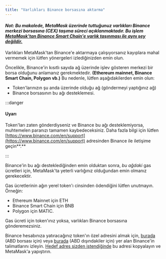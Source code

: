 ```yaml
---
title: "Varlıkları Binance borsasına aktarma"
---
```


#### _Not: Bu makalede, MetaMask üzerinde tuttuğunuz varlıkları Binance merkezi borsasına (CEX) taşıma süreci açıklanmaktadır. Bu işlem [MetaMask'tan Binance Smart Chain'e varlık taşınması ile aynı şey değildir.](/networks-and-sidechains/binance/sending-assets-to-binance-bnb-smart-chain)_

Varlıkları MetaMask'tan Binance'e aktarmaya çalışıyorsanız kayıplara mahal vermemek için lütfen yönergeleri izlediğinizden emin olun.

Öncelikle, Binance'in kısıtlı sayıda ağ üzerinde işlev gösteren merkezi bir borsa olduğunu anlamanız gerekmektedir. **(Ethereum mainnet, Binance Smart Chain, Polygon vb.)** Bu nedenle, lütfen aşağıdakilerden emin olun:

- Token'larınızın şu anda üzerinde olduğu ağ (göndermeyi yaptığınız ağ)
- Binance borsasının bu ağı desteklemesi.

:::danger

#### Uyarı

Token'ları zaten gönderdiyseniz ve Binance bu ağı desteklemiyorsa, muhtemelen paranızı tamamen kaybedeceksiniz. Daha fazla bilgi için lütfen [https://www.binance.com/en/support](https://www.binance.com/en/support) adresinden Binance ile iletişime geçin**.**

:::

Binance'in bu ağı desteklediğinden emin olduktan sonra, _bu ağdaki_ gas ücretleri için, MetaMask'ta yeterli varlığınız olduğundan emin olmanız gerekecektir.

Gas ücretlerinin ağın yerel token'ı cinsinden ödendiğini lütfen unutmayın. Örneğin:

- Ethereum Mainnet için ETH
- Binance Smart Chain için BNB
- Polygon için MATIC.

Gas ücreti için token'ınız yoksa, varlıkları Binance borsasına gönderemezsiniz.

Binance hesabınıza yatıracağınız token'ın özel adresini almak için, [burada](https://support.binance.us/hc/en-us/articles/360046787054-How-to-Deposit-Crypto) (ABD borsası için) veya [burada](https://www.binance.com/en/support/faq/115003764971) (ABD dışındakiler için) yer alan Binance'in talimatlarını izleyin. [Hedef adres sizden istendiğinde](/managing-my-tokens/moving-your-tokens/how-to-send-tokens-from-your-metamask-wallet) bu adresi kopyalayın ve MetaMask'a yapıştırın.

